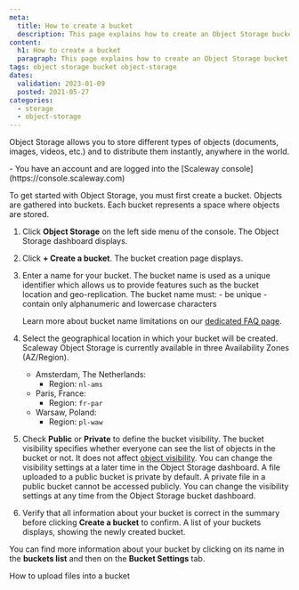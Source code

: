 ```yaml
---
meta:
  title: How to create a bucket
  description: This page explains how to create an Object Storage bucket.
content:
  h1: How to create a bucket
  paragraph: This page explains how to create an Object Storage bucket.
tags: object storage bucket object-storage
dates:
  validation: 2023-01-09
  posted: 2021-05-27
categories:
  - storage
  - object-storage
---
```


Object Storage allows you to store different types of objects (documents, images, videos, etc.) and to distribute them instantly, anywhere in the world.

<Macro id="iam-requirements" />

<Message type="requirement">
  - You have an account and are logged into the [Scaleway console](https://console.scaleway.com)
</Message>


To get started with Object Storage, you must first create a bucket. Objects are gathered into buckets. Each bucket represents a space where objects are stored.

1. Click **Object Storage** on the left side menu of the console. The Object Storage dashboard displays.
2. Click **+ Create a bucket**. The bucket creation page displays.
    <Lightbox src="scaleway-s3-main-page.webp" alt="" />
3. Enter a name for your bucket. The bucket name is used as a unique identifier which allows us to provide features such as the bucket location and geo-replication.
    <Message type="note">
      The bucket name must:
        - be unique
        - contain only alphanumeric and lowercase characters

      Learn more about bucket name limitations on our [dedicated FAQ page](https://www.scaleway.com/en/faq/is-there-a-limitation-in-the-bucket-name/).

    </Message>
4. Select the geographical location in which your bucket will be created. Scaleway Object Storage is currently available in three Availability Zones (AZ/Region).
    - Amsterdam, The Netherlands:
      - Region: `nl-ams`
    - Paris, France:
      - Region: `fr-par`
    - Warsaw, Poland:
      - Region: `pl-waw`
5. Check **Public** or **Private** to define the bucket visibility. The bucket visibility specifies whether everyone can see the list of objects in the bucket or not. It does not affect [object visibility](/storage/object/how-to/manage-object-visibility/). You can change the visibility settings at a later time in the Object Storage dashboard.
    <Message type="note">
      A file uploaded to a public bucket is private by default.
      A private file in a public bucket cannot be accessed publicly.
      You can change the visibility settings at any time from the Object Storage bucket dashboard.

    </Message>
6. Verify that all information about your bucket is correct in the summary before clicking **Create a bucket** to confirm. A list of your buckets displays, showing the newly created bucket.
    <Lightbox src="scaleway-bucket-list.webp" alt="" />

You can find more information about your bucket by clicking on its name in the **buckets list** and then on the **Bucket Settings** tab.


<Navigation title="See Also">
  <NextButton to="/storage/object/how-to/upload-files-into-a-bucket/">How to upload files into a bucket</NextButton>
</Navigation>
